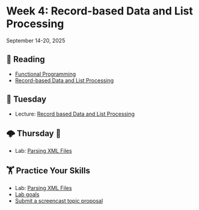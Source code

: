 # Week 4: Record-based Data and List Processing



September 14-20, 2025

## 📖 Reading

- [Functional Programming](https://srvanderplas.github.io/stat-computing-r-python/part-wrangling/08-functional-prog.html)
- [Record-based Data and List Processing](https://srvanderplas.github.io/stat-computing-r-python/part-advanced-topics/04-xml-json-list-processing.html)




## 🌮 Tuesday

- Lecture: [Record based Data and List Processing](../slides/03-01-lists.qmd)


## 🌩️ Thursday 🔨 

- Lab: [Parsing XML Files](../assignment-repos/02-list-processing/index.qmd)


##  🏋 Practice Your Skills

- Lab: [Parsing XML Files](../assignment-repos/02-list-processing/index.qmd)
- [Lab goals](../assignment-repos/02-list-processing/tilt.qmd)
- [Submit a screencast topic proposal](../assignment-repos/screencast/Dataset-Topics.qmd)

